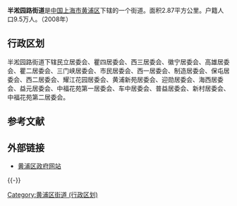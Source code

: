 {{Unreferenced|time=2021-05-08T03:35:42+00:00}}
{{Infobox Settlement
| name = 半淞园路街道
| image_skyline = 
| imagesize = 
| image_caption = 
| image_flag = 
| image_shield = 
| pushpin_map = 
| pushpin_label_position = bottom
| subdivision_type = 国家
| subdivision_name = {{CHN}}
| subdivision_type1 = [[中华人民共和国行政区划|市]]
| subdivision_name1 = [[上海市|上海市]]
| subdivision_type2 = [[上海市行政区划|区]]
| subdivision_name2 =  [[黄浦区|黄浦区]]
| elevation_m = 
| elevation_ft = 
| area_total_km2 = 
| population_as_of = 
| population_total = 
| population_density_km2 = 
| timezone = [[北京时间|北京时间]]
| utc_offset = +8
| timezone_DST = 
| utc_offset_DST = 
| latd = 
| latm = 
| lats = 
| latNS = 
| longd = 
| longm = 
| longs = 
| longEW = 
| blank_name = 电话区号
| blank_info = 021
| website = 
}}
'''半淞园路街道'''是[[中国|中国]][[上海市|上海市]][[黄浦区|黄浦区]]下辖的一个街道。面积2.87平方公里。户籍人口9.5万人。（2008年）

== 行政区划 ==
半淞园路街道下辖民立居委会、瞿四居委会、西三居委会、徽宁居委会、高雄居委会、瞿二居委会、三门峡居委会、市民居委会、西一居委会、制造居委会、保屯居委会、西二居委会、耀江花园居委会、黄浦新苑居委会、迎勋居委会、海西居委会、益元居委会、中福花苑第一居委会、车中居委会、普益居委会、新村居委会、中福花苑第二居委会。

== 参考文献 ==
{{Reflist}}

== 外部链接 ==
* [https://web.archive.org/web/20090831063507/http://www.shhp.gov.cn/front/index.jsp 黄浦区政府网站]

{{-}}
{{黄浦区行政区划}}
{{上海市黄浦区行政区划 (2000–2011)}}
{{上海市南市区行政区划}}
{{上海行政区划小作品}}

[[Category:黄浦区街道_(行政区划)|Category:黄浦区街道 (行政区划)]]